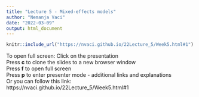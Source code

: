 ```yaml
---
title: "Lecture 5 - Mixed-effects models"
author: "Nemanja Vaci"
date: "2022-03-09"
output: html_document
---
```


```r
knitr::include_url("https://nvaci.github.io/22Lecture_5/Week5.html#1")
```

To open full screen:
Click on the presentation </br>
Press __c__ to clone the slides to a new browser window</br>
Press __f__ to open full screen</br>
Press __p__ to enter presenter mode - additional links and explanations </br>
Or you can follow this link: https://nvaci.github.io/22Lecture_5/Week5.html#1
